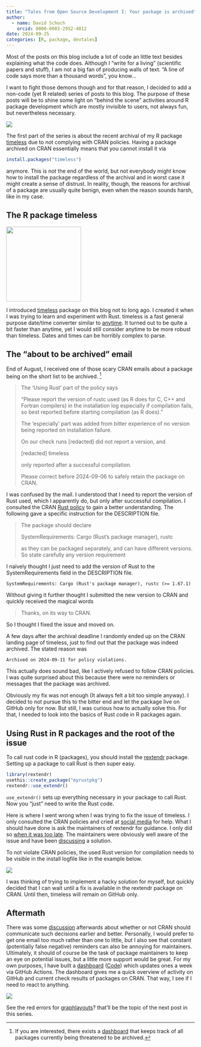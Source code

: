 ```yaml
---
title: "Tales from Open Source Development I: Your package is archived"
author:
  - name: David Schoch
    orcid: 0000-0003-2952-4812
date: 2024-09-25
categories: [R, package, devtales]
---
```


Most of the posts on this blog include a lot of code an little text besides explaining what the code does. Although I "write for a living" (scientific papers and stuff), I am not a big fan of producing walls of text. "A line of code says more than a thousand words", you know... 

I want to fight those demons though and for that reason, I decided to add a non-code (yet R related) series of posts to this blog. The purpose of these posts will be to shine some light on "behind the scene" activities around R package development which are mostly invisible to users, not always fun, but nevertheless necessary.

![](bus-rpkg.jpg){fig-align="center"}

The first part of the series is about the recent archival of my R package [timeless](https://github.com/schochastics/timeless) due to not complying with CRAN policies. Having a package archived on CRAN essentially means that you cannot install it via

```r
install.packages("timeless")
```

anymore. This is not the end of the world, but not everybody might know how to install the package regardless of the archival and in worst case it might create a sense of distrust. In reality, though, the reasons for archival of a package are usually quite benign, even when the reason sounds harsh, like in my case.


## The R package timeless

![](../2024-02-27_chronos-fast-general-purpose-datetime-converter/logo.png){width=200 fig-align="center"}

I introduced [timeless](https://blog.schochastics.net/posts/2024-02-27_chronos-fast-general-purpose-datetime-converter/) package on this blog not to long ago. I created it when I was trying to learn and experiment with Rust. timeless is a fast general purpose date/time converter similar to [anytime](https://github.com/eddelbuettel/anytime). It turned out to be quite a bit faster than anytime, yet I would still consider anytime to be more robust than timeless. Dates and times can be horribly complex to parse. 

## The "about to be archived" email

End of August, I received one of those scary CRAN emails about a package being on the short list to be archived. [^1]


[^1]: If you are interested, there exists a [dashboard](https://www.cranhaven.org/dashboard-at-risk.html) that keeps track of all packages currently being threatened to be archived. 

>The 'Using Rust' part of the policy says
>
>"Please report the version of rustc used (as R does for C, C++ and
>Fortran compilers) in the installation log especially if compilation
>fails, so best reported before starting compilation (as R does)."
>
>The 'especially' part was added from bitter experience of no version
>being reported on installation failure.
>
>On our check runs
>[redacted]
>did not report a version, and
>
>[redacted] timeless
>
>only reported after a successful compilation.
>
>Please correct before 2024-09-06 to safely retain the package on CRAN.

I was confused by the mail. I understood that I need to report the version of Rust used, which I apparently do, but only after successful compilation. I consulted the CRAN [Rust policy](https://cran.r-project.org/web/packages/using_rust.html) to gain a better understanding. The following gave a specific instruction for the DESCRIPTION file.

>The package should declare
>
>SystemRequirements: Cargo (Rust's package manager), rustc
>
>as they can be packaged separately, and can have different versions. So state carefully any version requirement

I naïvely thought I just need to add the version of Rust to the SystemRequirements field in the DESCRIPTION file.

```
SystemRequirements: Cargo (Rust's package manager), rustc (>= 1.67.1)
```

Without giving it further thought I submitted the new version to CRAN and quickly received the magical words

> Thanks, on its way to CRAN.


So I thought I fixed the issue and moved on. 

A few days after the archival deadline I randomly ended up on the CRAN landing page of timeless, just to find out that the 
package was indeed archived. The stated reason was 

```
Archived on 2024-09-11 for policy violations. 
```

This actually does sound bad, like I actively refused to follow CRAN policies. I was quite surprised about this  because there were no reminders or messages that the package was archived. 

Obviously my fix was not enough (It always felt a bit too simple anyway). I decided to not pursue this to the bitter end and let the package live on GitHub only for now. But still, I was curious how to actually solve this. For that, I needed to look into the basics of Rust code in R packages again.

## Using Rust in R packages and the root of the issue

To call rust code in R (packages), you should install the [rextendr](https://github.com/extendr/rextendr) package. 
Setting up a package to call Rust is then super easy.

```r
library(rextendr)
usethis::create_package("myrustpkg")
rextendr::use_extendr()
```

`use_extendr()` sets up everything necessary in your package to call Rust. Now you "just" need to write the Rust code.

Here is where I went wrong when I was trying to fix the issue of timeless. I only consulted the CRAN policies and cried at [social media](https://fosstodon.org/@schochastics/113012893619800950) for help. What I should have done is ask the maintainers of rextendr for guidance.
I only did so [when it was too late](https://github.com/extendr/rextendr/issues/362#issuecomment-2353734456). The maintainers were obviously well aware of the issue and have been [discussing](https://github.com/extendr/extendr/discussions/830) a solution.

To not violate CRAN policies, the used Rust version for compilation needs to be visible in the install logfile like in the example below.

![](install_log.png)

I was thinking of trying to implement a hacky solution for myself, but quickly decided that I can wait until a fix is available in the rextendr package on CRAN. Until then, timeless will remain on GitHub only. 

## Aftermath

There was some [discussion](https://fosstodon.org/@schochastics/113148755827598485) afterwards about whether or not CRAN should communicate 
such decisions earlier and better. Personally, I would prefer to get one email too much rather than one to little, but I also see that constant (potentially false negative) reminders can also be annoying for maintainers. Ultimately, it should of course be the task of package maintainers to keep an eye on potential issues, but a little more support would be great. For my own purposes, I have built a [dashboard](https://schochastics.github.io/gh-dashboard/) ([Code](https://github.com/schochastics/gh-dashboard)) which updates ones a week via GitHub Actions. The dashboard gives me a quick overview of activity on GitHub and current check results of packages on CRAN. That way, I see if I need to react to anything.

![](dashboard.png)

See the red errors for [graphlayouts](https://github.com/schochastics/graphlayouts)? that'll be the topic of the next post in this series.